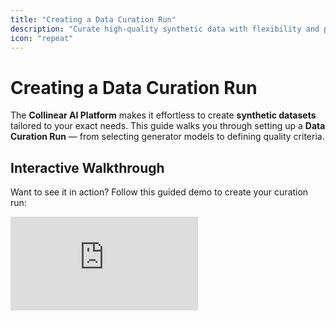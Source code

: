 ```yaml
---
title: "Creating a Data Curation Run"
description: "Curate high-quality synthetic data with flexibility and precision using the Collinear AI Platform. Learn about amplification, supported models, and quality criteria."
icon: "repeat"
---
```


# Creating a Data Curation Run

The **Collinear AI Platform** makes it effortless to create **synthetic datasets** tailored to your exact needs. This guide walks you through setting up a **Data Curation Run** — from selecting generator models to defining quality criteria.

## Interactive Walkthrough

Want to see it in action? Follow this guided demo to create your curation run:

<div style={{ position:"relative",paddingBottom:"calc(51.66666666666667% + 41px)",height:0,width:"100%" }}>
<iframe src="https://demo.arcade.software/NEZsAEhEaW4Mc64n0YKG?embed&embed_mobile=tab&embed_desktop=inline&show_copy_link=true" title="Streamline AI Model Enhancement with Collinear AI" frameBorder="0" loading="lazy" allowFullScreen allow="clipboard-write" style={{ position:"absolute",top:0,left:0,width:"100%",height:"100%",colorScheme:"light" }} />

</div>

---

## 🧪 What is Synthetic Curation?

**Synthetic curation** is the process of automatically generating diverse, high-quality examples to power model training, evaluation, or fine-tuning. With Collinear AI, you can amplify your dataset while maintaining control over quality, diversity, and relevance.

Key features:

- **Scale fast**: Generate hundreds to thousands of samples with minimal effort.
- **Maintain precision**: Define exactly what quality looks like for your use case.
- **Stay flexible**: Customize generation settings and quality filters.

---

## 🔥 Amplification Factor

The **Amplification Factor** determines how much you expand your data:

- **Higher amplification** → More synthetic samples per input.
- **Lower amplification** → Fewer, more targeted samples.

This setting allows you to balance **quantity** and **curation precision** based on your project's needs.

---

## 🧠 Supported Generator Models

Collinear AI supports the most powerful and versatile models for synthetic data generation:

- **GPT-4o** — OpenAI’s flagship model, excelling at reasoning, creativity, and instruction-following.
- **LLaMA 70B** — Optimized for balanced performance and efficiency.
- **LLaMA 405B** — Massive-scale model offering unparalleled depth and nuance.
- **Qwen 72B** — Strong multilingual and instruction-following capabilities, ideal for diverse domains.

Select the model that best matches your **data complexity**, **domain**, and **scale** requirements.

---

## 🛠️ Curation Quality Criteria

To ensure every piece of generated data meets high standards, Collinear AI allows you to curate outputs based on these key dimensions:

- **Correctness**: How accurately outputs match desired criteria and ground truth examples.
- **Naturalness**: How well outputs mimic real-world language patterns and tone.
- **Diversity**: The range and uniqueness of generated variations, ensuring broad coverage.
- **Coherence**: Logical and semantic flow throughout the output.
- **Instruction Following**: Adherence to the specified prompts and task instructions.
- **Quality of Reasoning**: Depth, logic, and coherence in the explanations and conclusions.

You can apply one or multiple curation filters to align the dataset with your specific needs.

---

## ✅ Best Practices for Successful Curation Runs

- **Mix Quality Filters**: Combine multiple curation criteria for a balanced dataset.
- **Tune Amplification**: Start small and adjust amplification as you analyze generation patterns.
- **Spot-Check Outputs**: Always manually review a subset of samples to validate automatic curation.

Following these steps ensures you achieve **high-quality**, **task-aligned**, and **scalable** synthetic datasets every time.

---

## 🎯 Next Steps

Ready to start? Head to your workspace and **create your first curation run** today\!